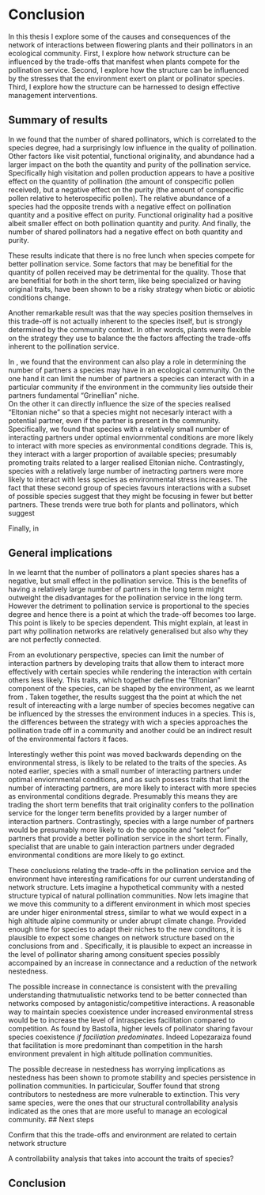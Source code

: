 # Conclusion 

\begin{flushright}{\slshape 
    It's not the numbers that are interesting. \\
    It's what they tell us about the lives behind the numbers.
    } \\ \medskip
    --- \cite{rosling_factfulness_2018}
\end{flushright}

In this thesis I explore some of the causes and consequences of the network of interactions between flowering plants and their pollinators in an ecological community.
First, I explore how network structure can be influenced by the trade-offs that manifest when plants compete for the pollination service. 
Second, I explore how the structure can be influenced by the stresses that the environment exert on plant or pollinator species. 
Third, I explore how the structure can be harnessed to design effective management interventions. 

## Summary of results

In \autoref{the-pollination-trade-off} we found that the number of shared pollinators, which is correlated to the species degree, had a surprisingly low influence in the quality of pollination. 
Other factors like visit potential, functional originality, and abundance had a larger impact on the both the quantity and purity of the pollination service. 
Specifically high visitation and pollen production appears to have a positive effect on the quantity of pollination (the amount of conspecific pollen received), but a negative effect on the purity (the amount of conspecific pollen relative to heterospecific pollen). 
The relative abundance of a species had the opposite trends with a negative effect on pollination quantity and a positive effect on purity. 
Functional originality had a positive albeit smaller effect on both pollination quantity and purity. 
And finally, the number of shared pollinators had a negative effect on both quantity and purity. 

These results indicate that there is no free lunch when species compete for better pollination service. 
Some factors that may be benefitial for the quantity of pollen received may be detrimental for the quality. 
Those that are benefitial for both in the short term, like being specialized or having original traits, have been shown to be a risky strategy when biotic or abiotic conditions change. 

Another remarkable result was that the way species position themselves in this trade-off is not actually inherent to the species itself, but is strongly determined by the community context. 
In other words, plants were flexible on the strategy they use to balance the the factors affecting the trade-offs inherent to the pollination service. 

In \autoref{sdm-networks}, we found that the environment can also play a role in determining the number of partners a species may have in an ecological community. 
On the one hand it can limit the number of partners a species can interact with in a particular community if the environment in the community lies outside their partners fundamental "Grinellian" niche.  
On the other it can directly influence the size of the species realised "Eltonian niche" so that a species might not necesarly interact with a potential partner, even if the partner is present in the community. 
Specifically, we found that species with a relatively small number of interacting partners under optimal enviornmental conditions are more likely to interact with more species as environmental conditions degrade. 
This is, they interact with a larger proportion of available species; presumably promoting traits related to a larger realised Eltonian niche. 
Contrastingly, species with a relatively large number of inetracting partners were more likely to interact with less species as environmental stress increases. 
The fact that these second group of species favours interactions with a subset of possible species suggest that they might be focusing in fewer but better partners. 
These trends were true both for plants and pollinators, which suggest

Finally, in \autoref{structural-controllability}


## General implications

In \autoref{the-pollination-trade-off} we learnt that the number of pollinators a plant species shares has a negative, but small effect in the pollination service. 
This is the benefits of having a relatively large number of partners in the long term might outweight the disadvantages for the pollination service in the long term. 
However the detriment to pollination service is proportional to the species degree and hence there is a point at which the trade-off becomes too large. 
This point is likely to be species dependent.
This might explain, at least in part why pollination networks are relatively generalised but also why they are not perfectly connected. 

From an evolutionary perspective, species can limit the number of interaction partners by developing traits that allow them to interact more effectively with certain species while rendering the interaction with certain others less likely. 
This traits, which together define the "Eltonian" component of the species, can be shaped by the environment, as we learnt from \autoref{sdm-networks}. 
Taken together, the results suggest tha the point at which the net result of intereacting with a large number of species becomes negative can be influenced by the stresses the environment induces in a species. 
This is, the differences between the strategy with wich a species approaches the pollination trade off in a community and another could be an indirect result of the environmental factors it faces. 

Interestingly wether this point was moved backwards depending on the environmental stress, is likely to be related to the traits of the species. 
As noted earlier, species with a small number of interacting partners under optimal enviornmental conditions, and as such possess traits that limit the number of interacting partners, are more likely to interact with more species as environmental conditions degrade. 
Presumably this means they are trading the short term benefits that trait originality confers to the pollination service for the longer term benefits provided by a larger number of interaction partners. 
Contrastingly, species with a large number of partners would be presumably more likely to do the opposite and "select for" partners that provide a better pollination service in the short term. 
Finally, specialist that are unable to gain interaction partners under degraded environmental conditions are more likely to go extinct. 

These conclusions relating the trade-offs in the pollination service and the environment have interesting ramifications for our current understanding of network structure.
Lets imagine a hypothetical community with a nested structure typical of natural pollination communities.
Now lets imagine that we move this community to a different environment in which most species are under higer enironmental stress, similar to what we would expect in a high altitude alpine community or under abrupt climate change. 
Provided enough time for species to adapt their niches to the new conditons, it is plausible to expect some changes on network structure based on the conclusions from \autoref{the-pollination-trade-off} and \autoref{sdm-networks}. 
Specifically, it is plausible to expect an increasse in the level of pollinator sharing among consituent species possibly accompained by an increase in connectance and a reduction of the network nestedness.

The possible increase in connectance is consistent with the prevailing understanding thatmutualistic networks tend to be better connected than networks composed by antagonistic/competitive interactions. 
A reasonable way to maintain species coexistence under increased environmental stress would be to increase the level of intraspecies facilitation compared to competition. 
As found by Bastolla, higher levels of pollinator sharing favour species coexistence *if faciliation predominates*. 
Indeed Lopezaraiza found that facilitation is more predominant than competition in the harsh environment prevalent in high altitude pollination communities.

The possible decrease in nestedness has worrying implications as nestedness has been shown to promote stability and species persistence in pollination communities.
In particicular, Souffer found that strong contributors to nestedness are more vulnerable to extinction. 
This very same species, were the ones that our structural controllability analysis indicated as the ones that are more useful to manage an ecological community. 
## Next steps

Confirm that this the trade-offs and environment are related to certain network structure

A controllability analysis that takes into account the traits of species? 

## Conclusion

